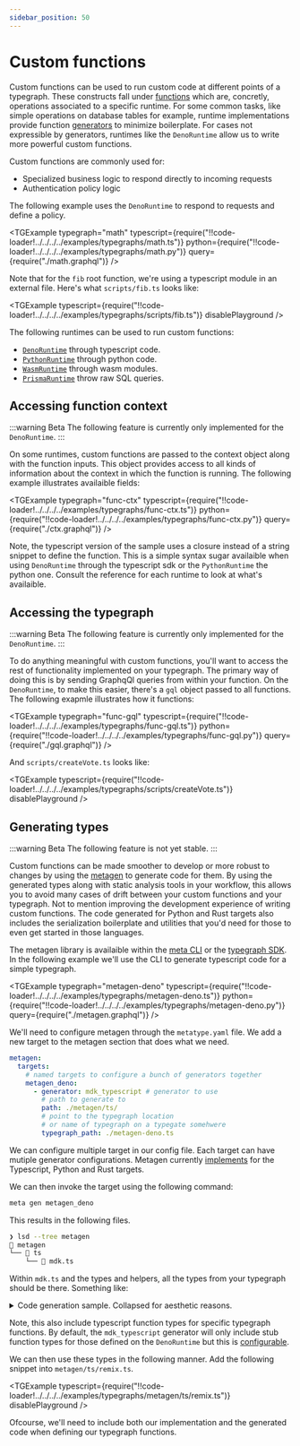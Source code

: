 ```yaml
---
sidebar_position: 50
---
```



# Custom functions

Custom functions can be used to run custom code at different points of a typegraph. These constructs fall under [functions](/docs/concepts/mental-model#functions) which are, concretly, operations associated to a specific runtime. For some common tasks, like simple operations on database tables for example, runtime implementations provide function [generators](/docs/reference/runtimes/prisma#generators) to minimize boilerplate. For cases not expressible by generators, runtimes like the `DenoRuntime` allow us to write more powerful custom functions.

Custom functions are commonly used for:

- Specialized business logic to respond directly to incoming requests
- Authentication policy logic

The following example uses the `DenoRuntime` to respond to requests and define a policy.

<TGExample
  typegraph="math"
  typescript={require("!!code-loader!../../../../examples/typegraphs/math.ts")}
  python={require("!!code-loader!../../../../examples/typegraphs/math.py")}
  query={require("./math.graphql")}
/>

Note that for the `fib` root function, we're using a typescript module in an external file. Here's what `scripts/fib.ts` looks like:

<TGExample
  typescript={require("!!code-loader!../../../../examples/typegraphs/scripts/fib.ts")}
  disablePlayground
/>

The following runtimes can be used to run custom functions:

- [`DenoRuntime`](/docs/reference/runtimes/deno/) through typescript code.
- [`PythonRuntime`](/docs/reference/runtimes/python/) through python code.
- [`WasmRuntime`](/docs/reference/runtimes/wasm/) through wasm modules.
- [`PrismaRuntime`](/docs/reference/runtimes/prisma/) throw raw SQL queries.

## Accessing function context

:::warning Beta The following feature is currently only implemented for the `DenoRuntime`. :::

On some runtimes, custom functions are passed to the context object along with the function inputs. This object provides access to all kinds of information about the context in which the function is running. The following example illustrates availaible fields:

<TGExample
  typegraph="func-ctx"
  typescript={require("!!code-loader!../../../../examples/typegraphs/func-ctx.ts")}
  python={require("!!code-loader!../../../../examples/typegraphs/func-ctx.py")}
  query={require("./ctx.graphql")}
/>

Note, the typescript version of the sample uses a closure instead of a string snippet to define the function. This is a simple syntax sugar availaible when using `DenoRuntime` through the typescript sdk or the `PythonRuntime` the python one. Consult the reference for each runtime to look at what's availaible.

## Accessing the typegraph

:::warning Beta The following feature is currently only implemented for the `DenoRuntime`. :::

To do anything meaningful with custom functions, you'll want to access the rest of functionality implemented on your typegraph. The primary way of doing this is by sending GraphqQl queries from within your function. On the `DenoRuntime`, to make this easier, there's a `gql` object passed to all functions. The following exapmle illustrates how it functions:

<TGExample
  typegraph="func-gql"
  typescript={require("!!code-loader!../../../../examples/typegraphs/func-gql.ts")}
  python={require("!!code-loader!../../../../examples/typegraphs/func-gql.py")}
  query={require("./gql.graphql")}
/>

And `scripts/createVote.ts` looks like:

<TGExample
  typescript={require("!!code-loader!../../../../examples/typegraphs/scripts/createVote.ts")}
  disablePlayground
/>
## Generating types

:::warning Beta The following feature is not yet stable. :::

Custom functions can be made smoother to develop or more robust to changes by using the [metagen](/docs/reference/metagen) to generate code for them. By using the generated types along with static analysis tools in your workflow, this allows you to avoid many cases of drift between your custom functions and your typegraph. Not to mention improving the development experience of writing custom functions. The code generated for Python and Rust targets also includes the serialization boilerplate and utilities that you'd need for those to even get started in those languages.

The metagen library is availaible within the [meta CLI](/docs/reference/meta-cli) or the [typegraph SDK](/docs/reference/typegraph#sdks). In the following example we'll use the CLI to generate typescript code for a simple typegraph.

<TGExample
  typegraph="metagen-deno"
  typescript={require("!!code-loader!../../../../examples/typegraphs/metagen-deno.ts")}
  python={require("!!code-loader!../../../../examples/typegraphs/metagen-deno.py")}
  query={require("./metagen.graphql")}
/>

We'll need to configure metagen through the `metatype.yaml` file. We add a new target to the metagen section that does what we need.

```yaml
metagen:
  targets:
    # named targets to configure a bunch of generators together
    metagen_deno:
      - generator: mdk_typescript # generator to use
        # path to generate to
        path: ./metagen/ts/
        # point to the typegraph location
        # or name of typegraph on a typegate somehwere
        typegraph_path: ./metagen-deno.ts
```

We can configure multiple target in our config file. Each target can have mutiple generator configurations. Metagen currently [implements](/docs/reference/metagen) for the Typescript, Python and Rust targets.

We can then invoke the target using the following command:

```bash
meta gen metagen_deno
```

This results in the following files.

```bash
❯ lsd --tree metagen
 metagen
└──  ts
    └──  mdk.ts
```

Within `mdk.ts` and the types and helpers, all the types from your typegraph should be there. Something like:

<details>

<summary>Code generation sample. Collapsed for aesthetic reasons.</summary>

<TGExample
  typescript={require("!!code-loader!../../../../examples/typegraphs/metagen/ts/mdk.ts")}
  disablePlayground
/>

</details>

Note, this also include typescript function types for specific typegraph functions. By default, the `mdk_typescript` generator will only include stub function types for those defined on the `DenoRuntime` but this is [configurable](/docs/reference/metagen#mdk_typescript).

We can then use these types in the following manner. Add the following snippet into `metagen/ts/remix.ts`.

<TGExample
  typescript={require("!!code-loader!../../../../examples/typegraphs/metagen/ts/remix.ts")}
  disablePlayground
/>

Ofcourse, we'll need to include both our implementation and the generated code when defining our typegraph functions.

